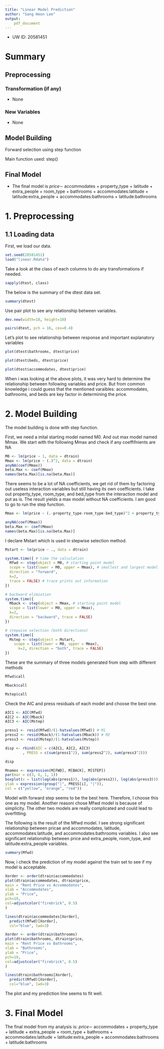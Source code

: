 ```yaml
---
title: "Linear Model Prediction"
author: "Sang Heon Lee"
output: 
    pdf_document
---
```


* UW ID: 20581451


# Summary

## Preprocessing

### Transformation (if any)
* None

### New Variables
<!-- List all variables/predictors added to dtrain and dtest  -->
* None

## Model Building

Forward selection using step function

Main function used: step()

## Final Model
<!-- formula in your lm function  -->
* The final model is $price \sim$ accommodates + property_type + latitude + 
    extra_people + room_type + bathrooms + accommodates:latitude + 
    latitude:extra_people + accommodates:bathrooms + latitude:bathrooms

<!-- Details -->
<!-- R code starts, please present both code and output. -->
<!-- Provide descriptions and explanations to justify your operations -->
<!-- Be brief and to the point. -->
<!-- Only details lead to your final model are needed. If you tried other appoaches/models, you can mention them, no details needed for abandoned attempts. -->



# 1. Preprocessing

## 1.1 Loading data

First, we load our data.
```r
set.seed(20581451)
load("linear.Rdata")
```

Take a look at the class of each columns to do any transformations if needed.

```r
sapply(dtest, class)
```

The below is the summary of the dtest data set.

```r
summary(dtest)
```

Use pair plot to see any relationship between variables.

```r
dev.new(width=10, height=10)

pairs(dtest, pch = 16, cex=0.4)
```

Let's plot to see relationship between response and important explanatory variables 

```r
plot(dtest$bathrooms, dtest$price)
```

```r
plot(dtest$beds, dtest$price)
```

```r
plot(dtest$accommodates, dtest$price)
```

When i was looking at the above plots, it was very hard to determine the relationship between following variables and price. But from common knowledge i could guess that the mentioned varaibles: accommodates, bathrooms, and beds are key factor in determining the price.


\break
# 2. Model Building

The model building is done with step function.

First, we need a inital starting model named M0.
And out max model named Mmax. We start with the following Mmax and check if any coeffifnients are NA

```r
M0 <- lm(price ~ 1, data = dtrain)
Mmax <- lm(price ~ (.)^2, data = dtrain)
anyNA(coef(Mmax))
beta.Max <- coef(Mmax)
names(beta.Max)[is.na(beta.Max)]
```

There seems to be a lot of NA coefficients, we get rid of them by factoring out useless interaction variables but still having its own coefficients.
I take out property_type, room_type, and bed_type from the interaction model and put as is. The result yields a max model without NA coefficients. I am good to go to run the step function.

```r
Mmax <- lm(price ~ (.-property_type-room_type-bed_type)^2 + property_type + room_type + bed_type, data = dtrain)

anyNA(coef(Mmax))
beta.Max <- coef(Mmax)
names(beta.Max)[is.na(beta.Max)]

```

I declare Mstart which is used in stepwise selection method.

```r
Mstart <- lm(price ~ ., data = dtrain)
```

```r

system.time({ # time the calculation
  Mfwd <- step(object = M0, # starting point model
  scope = list(lower = M0, upper = Mmax), # smallest and largest model
  direction = "forward",
  k=2,
  trace = FALSE) # trace prints out information
})


```
```r
# backward elimiation
system.time({
  Mback <- step(object = Mmax, # starting point model
  scope = list(lower = M0, upper = Mmax),
  k=2,
  direction = "backward", trace = FALSE)
})
```

```r

# stepwise selection (both directions)
system.time({
  Mstep <- step(object = Mstart,
    scope = list(lower = M0, upper = Mmax),
      k=2, direction = "both", trace = FALSE)
})
```

These are the summary of three models generated from step with different methods
```r
Mfwd$call
```
```r
Mback$call
```

```r
Mstep$call
```

Check the AIC and press residuals of each model and choose the best one.

```r
AIC1 <- AIC(Mfwd)
AIC2 <- AIC(Mback)
AIC3 <- AIC(Mstep)

press1 <- resid(Mfwd)/(1-hatvalues(Mfwd)) # M1
press2 <- resid(Mback)/(1-hatvalues(Mback)) # M2
press3 <- resid(Mstep)/(1-hatvalues(Mstep))

disp <- rbind(AIC = c(AIC1, AIC2, AIC3)
        , PRESS = c(sum(press1^2), sum(press2^2), sum(press3^2)))

disp
```
```r
Mnames <- expression(M[FWD], M[BACK], M[STEP])
par(mar = c(3, 6, 1, 1))
boxplot(x = list(log(abs(press1)), log(abs(press2)), log(abs(press3))), names = Mnames,
ylab = expression(group("|", PRESS[i], "|")),
col = c("yellow", "orange", "red"))
```

Model with forward step seems to be the best here. Therefore, I choose this one as my model. Another reasoni chose Mfwd model is because of simplicity. The other two models are really complicated and could lead to overfitting.


The following is the result of the Mfwd model. I see strong significant relationship between pricae and accommodates, latitude, accommodates:latitude, and accommodates:bathrooms variables. I also see significant relationship between price and extra_people, room_type, and latitude:extra_people variables.


```r
summary(Mfwd)
```

Now, i check the prediction of my model against the train set to see if my model is acceptable.

```r
Xorder <- order(dtrain$accommodates)
plot(dtrain$accommodates, dtrain$price,
main = "Rent Price vs Accommodates",
xlab = "Accommodates",
ylab = "Price",
pch=19,
col=adjustcolor("firebrick", 0.5)
)

lines(dtrain$accommodates[Xorder],
  predict(Mfwd)[Xorder],
  col="blue", lwd=3)
```

```r
Xorder <- order(dtrain$bathrooms)
plot(dtrain$bathrooms, dtrain$price,
main = "Rent Price vs Bathrooms",
xlab = "Bathrooms",
ylab = "Price",
pch=19,
col=adjustcolor("firebrick", 0.5)
)

lines(dtrain$bathrooms[Xorder],
  predict(Mfwd)[Xorder],
  col="blue", lwd=3)
```

The plot and my prediction line seems to fit well.

\break
# 3. Final Model

The final model from my analysis is: $price \sim$ accommodates + property_type + latitude +
    extra_people + room_type + bathrooms + accommodates:latitude + 
    latitude:extra_people + accommodates:bathrooms + latitude:bathrooms



